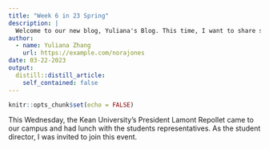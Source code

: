 ```yaml
---
title: "Week 6 in 23 Spring"
description: |
  Welcome to our new blog, Yuliana's Blog. This time, I want to share something about the visit of the president of Kean University. 
author:
  - name: Yuliana Zhang 
    url: https://example.com/norajones
date: 03-22-2023
output:
  distill::distill_article:
    self_contained: false
---
```


```r
knitr::opts_chunk$set(echo = FALSE)

```

This Wednesday, the Kean University's President Lamont Repollet came to our campus and had lunch with the students representatives. As the student director, I was invited to join this event.